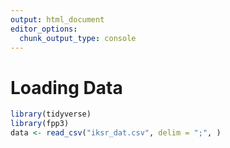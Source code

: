 ```yaml
---
output: html_document
editor_options: 
  chunk_output_type: console
---
```

# Loading Data
```r
library(tidyverse)
library(fpp3)
data <- read_csv("iksr_dat.csv", delim = ";", )
```


